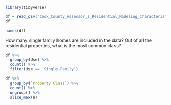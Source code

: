 

```r
library(tidyverse)
```

```r
df = read_csv("Cook_County_Assessor_s_Residential_Modeling_Characteristics__Chicago_.csv")
df
```

```r
names(df)
```

How many single family homes are included in the data? 
Out of all the residential properties, what is the most common class? 

```r
df %>% 
  group_by(Use) %>%
  count() %>%
  filter(Use == 'Single-Family')
```

```r
df %>%
  group_by(`Property Class`) %>%
  count() %>%
  ungroup() %>%
  slice_max(n)
```


